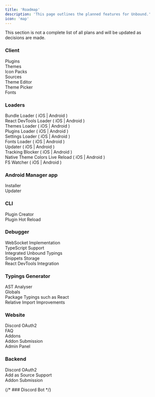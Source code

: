 ```yaml
---
title: 'Roadmap'
description: 'This page outlines the planned features for Unbound.'
icon: 'map'
---
```


<Warning>This section is not a complete list of all plans and will be updated as decisions are made.</Warning>


### Client
<Checkbox checked={true} /> Plugins <br />
<Checkbox checked={true} /> Themes <br />
<Checkbox checked={true} /> Icon Packs <br />
<Checkbox checked={true} /> Sources <br />
<Checkbox checked={false} /> Theme Editor <br />
<Checkbox checked={false} /> Theme Picker <br />
<Checkbox checked={false} /> Fonts <br />

### Loaders
Bundle Loader ( <Checkbox checked={true} /> iOS | <Checkbox checked={true} /> Android ) <br />
React DevTools Loader ( <Checkbox checked={true} /> iOS | <Checkbox checked={true} /> Android ) <br />
Themes Loader ( <Checkbox checked={true} /> iOS | <Checkbox checked={true} /> Android ) <br />
Plugins Loader ( <Checkbox checked={true} /> iOS | <Checkbox checked={true} /> Android ) <br />
Settings Loader ( <Checkbox checked={true} /> iOS | <Checkbox checked={true} /> Android ) <br />
Fonts Loader ( <Checkbox checked={true} /> iOS | <Checkbox checked={false} /> Android ) <br />
Updater ( <Checkbox checked={true} /> iOS | <Checkbox checked={true} /> Android ) <br />
Tracking Blocker ( <Checkbox checked={true} /> iOS | <Checkbox checked={false} /> Android ) <br />
Native Theme Colors Live Reload ( <Checkbox checked={false} /> iOS | <Checkbox checked={false} /> Android ) <br />
FS Watcher ( <Checkbox checked={true} /> iOS | <Checkbox checked={false} /> Android ) <br />

### Android Manager app
<Checkbox checked={false} /> Installer <br />
<Checkbox checked={false} /> Updater <br />


### CLI
<Checkbox checked={true} /> Plugin Creator <br />
<Checkbox checked={false} /> Plugin Hot Reload <br />

### Debugger
<Checkbox checked={true} /> WebSocket Implementation <br />
<Checkbox checked={true} /> TypeScript Support <br />
<Checkbox checked={false} /> Integrated Unbound Typings <br />
<Checkbox checked={false} /> Snippets Storage <br />
<Checkbox checked={false} /> React DevTools Integration <br />


### Typings Generator
<Checkbox checked={true} /> AST Analyser <br />
<Checkbox checked={true} /> Globals <br />
<Checkbox checked={true} /> Package Typings such as React <br />
<Checkbox checked={false} /> Relative Import Improvements <br />

### Website
<Checkbox checked={true} /> Discord OAuth2 <br />
<Checkbox checked={false} /> FAQ <br />
<Checkbox checked={false} /> Addons <br />
<Checkbox checked={false} /> Addon Submission <br />
<Checkbox checked={false} /> Admin Panel <br />

### Backend
<Checkbox checked={true} /> Discord OAuth2 <br />
<Checkbox checked={true} /> Add as Source Support <br />
<Checkbox checked={false} /> Addon Submission <br />


{/* ### Discord Bot */}